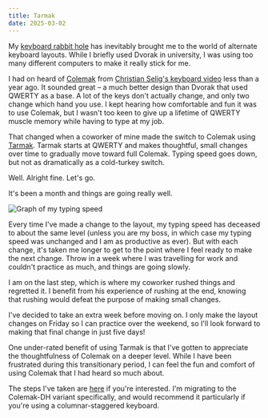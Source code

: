 ```yaml
---
title: Tarmak
date: 2025-03-02
---
```


My [keyboard rabbit hole](/blog/keyboard-rabbit-hole/) has inevitably brought me to the world of alternate keyboard layouts. While I briefly used Dvorak in university, I was using too many different computers to make it really stick for me.

I had on heard of [Colemak](https://colemak.com/) from [Christian Selig's keyboard video](https://www.youtube.com/watch?v=7UXsD7nSfDY) less than a year ago. It sounded great – a much better design than Dvorak that used QWERTY as a base. A lot of the keys don't actually change, and only two change which hand you use. I kept hearing how comfortable and fun it was to use Colemak, but I wasn't too keen to give up a lifetime of QWERTY muscle memory while having to type at my job.

That changed when a coworker of mine made the switch to Colemak using [Tarmak](https://dreymar.colemak.org/tarmak-steps.html). Tarmak starts at QWERTY and makes thoughtful, small changes over time to gradually move toward full Colemak. Typing speed goes down, but not as dramatically as a cold-turkey switch.

Well. Alright fine. Let's go.

It's been a month and things are going really well.

![Graph of my typing speed](./speed.png)

Every time I've made a change to the layout, my typing speed has deceased to about the same level (unless you are my boss, in which case my typing speed was unchanged and I am as productive as ever). But with each change, it's taken me longer to get to the point where I feel ready to make the next change. Throw in a week where I was travelling for work and couldn't practice as much, and things are going slowly.

I am on the last step, which is where my coworker rushed things and regretted it. I benefit from his experience of rushing at the end, knowing that rushing would defeat the purpose of making small changes.

I've decided to take an extra week before moving on. I only make the layout changes on Friday so I can practice over the weekend, so I'll look forward to making that final change in just five days!

One under-rated benefit of using Tarmak is that I've gotten to appreciate the thoughtfulness of Colemak on a deeper level. While I have been frustrated during this transitionary period, I can feel the fun and comfort of using Colemak that I had heard so much about.

The steps I've taken are [here](https://configure.zsa.io/my_layout/view/bVg75) if you're interested. I'm migrating to the Colemak-DH variant specifically, and would recommend it particularly if you're using a columnar-staggered keyboard.
